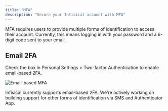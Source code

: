 ```yaml
---
title: "MFA"
description: "Secure your Infisical account with MFA"
---
```


MFA requires users to provide multiple forms of identification to access their account. Currently, this means logging in with your password and a 6-digit code sent to your email.

## Email 2FA

Check the box in Personal Settings > Two-factor Authentication to enable email-based 2FA.

![Email-based MFA](../../images/mfa-email.png)

<Note>
  Infisical currently supports email-based 2FA. We're actively working on
  building support for other forms of identification via SMS and Authenticator
  App.
</Note>
